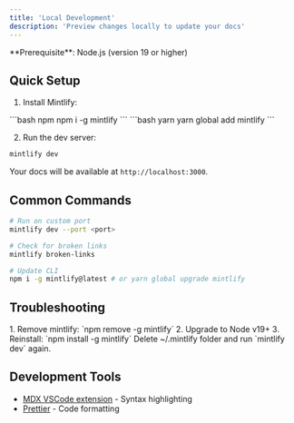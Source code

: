 ```yaml
---
title: 'Local Development'
description: 'Preview changes locally to update your docs'
---
```


<Info>
**Prerequisite**: Node.js (version 19 or higher)
</Info>

## Quick Setup

1. Install Mintlify:
<CodeGroup>
```bash npm
npm i -g mintlify
```
```bash yarn
yarn global add mintlify
```
</CodeGroup>

2. Run the dev server:
```bash
mintlify dev
```
Your docs will be available at `http://localhost:3000`.

## Common Commands

```bash
# Run on custom port
mintlify dev --port <port>

# Check for broken links
mintlify broken-links

# Update CLI
npm i -g mintlify@latest # or yarn global upgrade mintlify
```

## Troubleshooting

<AccordionGroup>
  <Accordion title='"sharp" module error (darwin-arm64)'>
    1. Remove mintlify: `npm remove -g mintlify`
    2. Upgrade to Node v19+
    3. Reinstall: `npm install -g mintlify`
  </Accordion>
  <Accordion title="Unknown errors">
    Delete ~/.mintlify folder and run `mintlify dev` again.
  </Accordion>
</AccordionGroup>

## Development Tools
- [MDX VSCode extension](https://marketplace.visualstudio.com/items?itemName=unifiedjs.vscode-mdx) - Syntax highlighting
- [Prettier](https://marketplace.visualstudio.com/items?itemName=esbenp.prettier-vscode) - Code formatting